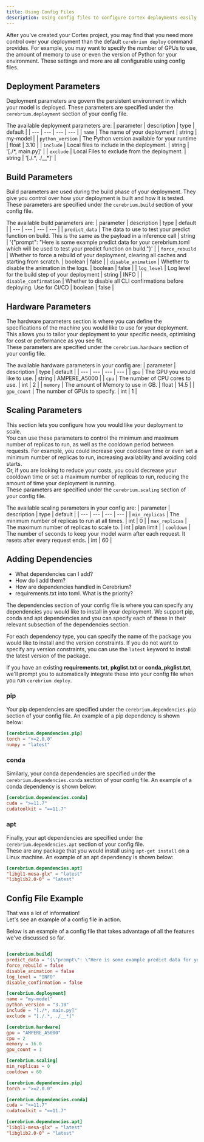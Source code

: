 ```yaml
---
title: Using Config Files
description: Using config files to configure Cortex deployments easily and quickly
---
```


After you've created your Cortex project, you may find that you need more control over your deployment than the default `cerebrium deploy` command provides.
For example, you may want to specify the number of GPUs to use, the amount of memory to use or even the version of Python for your environment.
These settings and more are all configurable using config files.

## Deployment Parameters

Deployment parameters are govern the persistent environment in which your model is deployed.
These parameters are specified under the `cerebrium.deployment` section of your config file.

The available deployment parameters are:
| parameter | description | type | default |
| --- | --- | --- | --- |
| `name` | The name of your deployment | string | my-model |
| `python_version` | The Python version available for your runtime | float | 3.10 |
| `include` | Local files to include in the deployment. | string | '[./\*, main.py]' |
| `exclude` | Local Files to exclude from the deployment. | string | '[./.\*, ./__\*]' |

## Build Parameters

Build parameters are used during the build phase of your deployment.
They give you control over how your deployment is built and how it is tested.  
These parameters are specified under the `cerebrium.build` section of your config file.

The available build parameters are:
| parameter | description | type | default |
| --- | --- | --- | --- |
| `predict_data` | The data to use to test your predict function on build. This is the same as the payload in a inference call | string | '\{"prompt": "Here is some example predict data for your cerebrium.toml which will be used to test your predict function on build."\}' |
| `force_rebuild` | Whether to force a rebuild of your deployment, clearing all caches and starting from scratch. | boolean | false |
| `disable_animation` | Whether to disable the animation in the logs. | boolean | false |
| `log_level` | Log level for the build step of your deployment | string | INFO |
| `disable_confirmation` | Whether to disable all CLI confirmations before deploying. Use for CI/CD | boolean | false |

## Hardware Parameters

The hardware parameters section is where you can define the specifications of the machine you would like to use for your deployment. This allows you to tailor your deployment to your specific needs, optimising for cost or performance as you see fit.  
These parameters are specified under the `cerebrium.hardware` section of your config file.

The available hardware parameters in your config are:
| parameter | description | type | default |
| --- | --- | --- | --- |
| `gpu` | The GPU you would like to use. | string | AMPERE_A5000 |
| `cpu` | The number of CPU cores to use. | int | 2 |
| `memory` | The amount of Memory to use in GB. | float | 14.5 |
| `gpu_count` | The number of GPUs to specify. | int | 1 |

## Scaling Parameters

This section lets you configure how you would like your deployment to scale.  
You can use these parameters to control the minimum and maximum number of replicas to run, as well as the cooldown period between requests. For example, you could increase your cooldown time or even set a minimum number of replicas to run, increasing availability and avoiding cold starts.  
Or, if you are looking to reduce your costs, you could decrease your cooldown time or set a maximum number of replicas to run, reducing the amount of time your deployment is running.  
These parameters are specified under the `cerebrium.scaling` section of your config file.

The available scaling parameters in your config are:
| parameter | description | type | default |
| --- | --- | --- | --- |
| `min_replicas` | The minimum number of replicas to run at all times. | int | 0 |
| `max_replicas` | The maximum number of replicas to scale to. | int | plan limit |
| `cooldown` | The number of seconds to keep your model warm after each request. It resets after every request ends. | int | 60 |

## Adding Dependencies

- What dependencies can I add?
- How do I add them?
- How are dependencies handled in Cerebrium?
- requirements.txt into toml. What is the priority?

The dependencies section of your config file is where you can specify any dependencies you would like to install in your deployment. We support pip, conda and apt dependencies and you can specify each of these in their relevant subsection of the dependencies section.

For each dependency type, you can specify the name of the package you would like to install and the version constraints. If you do not want to specify any version constraints, you can use the `latest` keyword to install the latest version of the package.

If you have an existing **requirements.txt**, **pkglist.txt** or **conda_pkglist.txt**, we'll prompt you to automatically integrate these into your config file when you run `cerebrium deploy`.



### pip
Your pip dependencies are specified under the `cerebrium.dependencies.pip` section of your config file. 
An example of a pip dependency is shown below:

```toml
[cerebrium.dependencies.pip]
torch = ">=2.0.0"
numpy = "latest"
```

### conda
Similarly, your conda dependencies are specified under the `cerebrium.dependencies.conda` section of your config file.
An example of a conda dependency is shown below:

```toml
[cerebrium.dependencies.conda]
cuda = ">=11.7"
cudatoolkit = "==11.7"
```

### apt

Finally, your apt dependencies are specified under the `cerebrium.dependencies.apt` section of your config file.  
These are any package that you would install using `apt-get install` on a Linux machine.
An example of an apt dependency is shown below:

```toml
[cerebrium.dependencies.apt]
"libgl1-mesa-glx" = "latest"
"libglib2.0-0" = "latest"
```

## Config File Example
That was a lot of information!  
Let's see an example of a config file in action.  

Below is an example of a config file that takes advantage of all the features we've discussed so far.

```toml

[cerebrium.build]
predict_data = "{\"prompt\": \"Here is some example predict data for your cerebrium.toml which will be used to test your predict function on build.\"}"
force_rebuild = false
disable_animation = false
log_level = "INFO"
disable_confirmation = false

[cerebrium.deployment]
name = "my-model"
python_version = "3.10"
include = "[./*, main.py]"
exclude = "[./.*, ./__*]"

[cerebrium.hardware]
gpu = "AMPERE_A5000"
cpu = 2
memory = 16.0
gpu_count = 1

[cerebrium.scaling]
min_replicas = 0
cooldown = 60

[cerebrium.dependencies.pip]
torch = ">=2.0.0"

[cerebrium.dependencies.conda]
cuda = ">=11.7"
cudatoolkit = "==11.7"

[cerebrium.dependencies.apt]
"libgl1-mesa-glx" = "latest"
"libglib2.0-0" = "latest"

```
